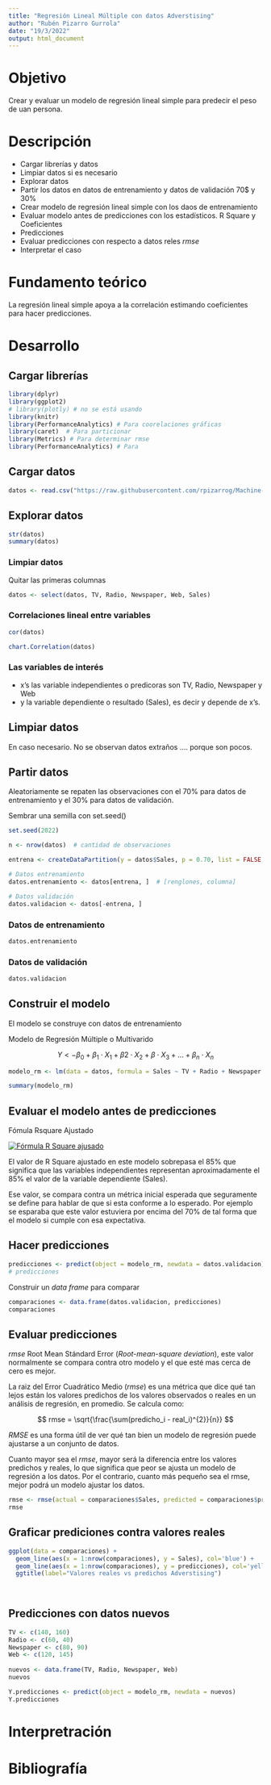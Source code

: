 ---
title: "Regresión Lineal Múltiple con datos Adverstising"
author: "Rubén Pizarro Gurrola"
date: "19/3/2022"
output: html_document
---

# Objetivo

Crear y evaluar un modelo de regresión lineal simple para predecir el peso de uan persona.

# Descripción

-   Cargar librerías y datos
-   Limpiar datos si es necesario
-   Explorar datos
-   Partir los datos en datos de entrenamiento y datos de validación 70\$ y 30%
-   Crear modelo de regresión lineal simple con los daos de entrenamiento
-   Evaluar modelo antes de predicciones con los estadísticos. R Square y Coeficientes
-   Predicciones
-   Evaluar predicciones con respecto a datos reles *rmse*
-   Interpretar el caso

# Fundamento teórico

La regresión lineal simple apoya a la correlación estimando coeficientes para hacer predicciones.

# Desarrollo

## Cargar librerías

```{r message=FALSE, warning=FALSE}
library(dplyr)
library(ggplot2)
# library(plotly) # no se está usando
library(knitr)
library(PerformanceAnalytics) # Para coorelaciones gráficas
library(caret)  # Para particionar
library(Metrics) # Para determinar rmse
library(PerformanceAnalytics) # Para
```

## Cargar datos

```{r}
datos <- read.csv("https://raw.githubusercontent.com/rpizarrog/Machine-Learning-con-R/main/datos/Advertising_Web.csv")
```

## Explorar datos

```{r}
str(datos)
summary(datos)
```

### Limpiar datos

Quitar las primeras columnas

```{r}
datos <- select(datos, TV, Radio, Newspaper, Web, Sales)

```

### Correlaciones lineal entre variables

```{r}
cor(datos)
```

```{r}
chart.Correlation(datos)
```

### Las variables de interés

-   x's las variable independientes o predicoras son TV, Radio, Newspaper y Web
-   y la variable dependiente o resultado (Sales), es decir y depende de x's.

## Limpiar datos

En caso necesario. No se observan datos extraños .... porque son pocos.

## Partir datos

Aleatoriamente se repaten las observaciones con el 70% para datos de entrenamiento y el 30% para datos de validación.

Sembrar una semilla con set.seed()

```{r}
set.seed(2022)
```

```{r}
n <- nrow(datos)  # cantidad de observaciones
```

```{r}
entrena <- createDataPartition(y = datos$Sales, p = 0.70, list = FALSE, times = 1)

# Datos entrenamiento
datos.entrenamiento <- datos[entrena, ]  # [renglones, columna]

# Datos validación
datos.validacion <- datos[-entrena, ]
```

### Datos de entrenamiento

```{r}
datos.entrenamiento
```

### Datos de validación

```{r}
datos.validacion
```

## Construir el modelo

El modelo se construye con datos de entrenamiento

Modelo de Regresión Múltiple o Multivarido

$$
Y <- \beta_0 + \beta_1 \cdot X_1 + \beta2\cdot X_2 +\beta\cdot X_3 +...+ \beta_n\cdot X_n
$$

```{r}
modelo_rm <- lm(data = datos, formula = Sales ~ TV + Radio + Newspaper + Web)

summary(modelo_rm)

```

## Evaluar el modelo antes de predicciones

Fómula Rsquare Ajustado

[![Fórmula R Square ajusado](images/formula%20de%20R%20Square%20Ajustado.jpg "Fórmula R Square ajusado")](enlace ...)

El valor de R Square ajustado en este modelo sobrepasa el 85% que significa que las variables independientes representan aproximadamente el 85% el valor de la variable dependiente (Sales).

Ese valor, se compara contra un métrica inicial esperada que seguramente se define para hablar de que si esta conforme a lo esperado. Por ejemplo se esparaba que este valor estuviera por encima del 70% de tal forma que el modelo si cumple con esa expectativa.

## Hacer predicciones

```{r}
predicciones <- predict(object = modelo_rm, newdata = datos.validacion)
# predicciones
```

Construir un *data frame* para comparar

```{r}
comparaciones <- data.frame(datos.validacion, predicciones)
comparaciones
```

## Evaluar predicciones

*rmse* Root Mean Stándard Error (*Root-mean-square deviation*), este valor normalmente se compara contra otro modelo y el que esté mas cerca de cero es mejor.

La raiz del Error Cuadrático Medio (*rmse*) es una métrica que dice qué tan lejos están los valores predichos de los valores observados o reales en un análisis de regresión, en promedio. Se calcula como:

$$
rmse = \sqrt{\frac{\sum(predicho_i - real_i)^{2}}{n}}
$$

*RMSE* es una forma útil de ver qué tan bien un modelo de regresión puede ajustarse a un conjunto de datos.

Cuanto mayor sea el *rmse*, mayor será la diferencia entre los valores predichos y reales, lo que significa que peor se ajusta un modelo de regresión a los datos. Por el contrario, cuanto más pequeño sea el rmse, mejor podrá un modelo ajustar los datos.

```{r}
rmse <- rmse(actual = comparaciones$Sales, predicted = comparaciones$predicciones)
rmse
```

## Graficar prediciones contra valores reales

```{r}
ggplot(data = comparaciones) +
  geom_line(aes(x = 1:nrow(comparaciones), y = Sales), col='blue') +
  geom_line(aes(x = 1:nrow(comparaciones), y = predicciones), col='yellow') +
  ggtitle(label="Valores reales vs predichos Adverstising") 
  
  
```

## Predicciones con datos nuevos

```{r}
TV <- c(140, 160)
Radio <- c(60, 40)
Newspaper <- c(80, 90) 
Web <- c(120, 145)
  
nuevos <- data.frame(TV, Radio, Newspaper, Web)  
nuevos

Y.predicciones <- predict(object = modelo_rm, newdata = nuevos)
Y.predicciones
```

# Interpretración

# Bibliografía
